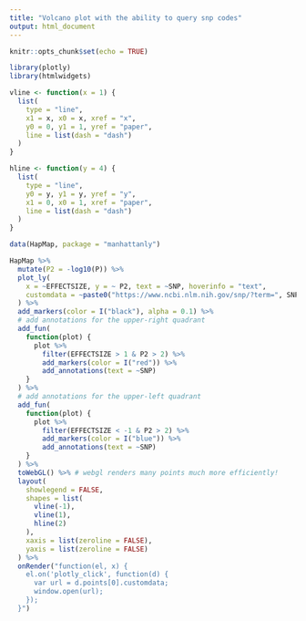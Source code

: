 ```yaml
---
title: "Volcano plot with the ability to query snp codes"
output: html_document
---
```


```r
knitr::opts_chunk$set(echo = TRUE)
```

```r
library(plotly)
library(htmlwidgets)

vline <- function(x = 1) {
  list(
    type = "line",
    x1 = x, x0 = x, xref = "x", 
    y0 = 0, y1 = 1, yref = "paper",
    line = list(dash = "dash")
  )
}

hline <- function(y = 4) {
  list(
    type = "line", 
    y0 = y, y1 = y, yref = "y",
    x1 = 0, x0 = 1, xref = "paper",
    line = list(dash = "dash")
  )
}

data(HapMap, package = "manhattanly")

HapMap %>%
  mutate(P2 = -log10(P)) %>%
  plot_ly(
    x = ~EFFECTSIZE, y = ~ P2, text = ~SNP, hoverinfo = "text",
    customdata = ~paste0("https://www.ncbi.nlm.nih.gov/snp/?term=", SNP)
  ) %>%
  add_markers(color = I("black"), alpha = 0.1) %>%
  # add annotations for the upper-right quadrant
  add_fun(
    function(plot) {
      plot %>% 
        filter(EFFECTSIZE > 1 & P2 > 2) %>% 
        add_markers(color = I("red")) %>%
        add_annotations(text = ~SNP)
    }
  ) %>%
  # add annotations for the upper-left quadrant
  add_fun(
    function(plot) {
      plot %>% 
        filter(EFFECTSIZE < -1 & P2 > 2) %>%
        add_markers(color = I("blue")) %>%
        add_annotations(text = ~SNP)
    }
  ) %>%
  toWebGL() %>% # webgl renders many points much more efficiently!
  layout(
    showlegend = FALSE,
    shapes = list(
      vline(-1),
      vline(1),
      hline(2)
    ),
    xaxis = list(zeroline = FALSE),
    yaxis = list(zeroline = FALSE)
  ) %>%
  onRender("function(el, x) {
    el.on('plotly_click', function(d) {
      var url = d.points[0].customdata;
      window.open(url);
    });
  }")
```
